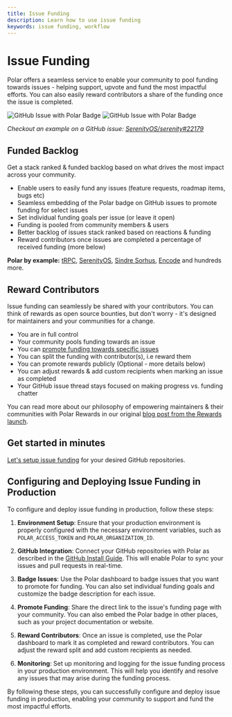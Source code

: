 ```yaml
---
title: Issue Funding
description: Learn how to use issue funding
keywords: issue funding, workflow
---
```


# Issue Funding

Polar offers a seamless service to enable your community to pool
funding towards issues - helping support, upvote and fund the most impactful
efforts. You can also easily reward contributors a share of the funding once the
issue is completed.

![GitHub Issue with Polar Badge](./gh-badged.dark.jpg)
![GitHub Issue with Polar Badge](./gh-badged.light.jpg)

_Checkout an example on a GitHub issue: [SerenityOS/serenity#22179](https://github.com/SerenityOS/serenity/issues/22179)_

## Funded Backlog

Get a stack ranked & funded backlog based on what drives the most impact across your community.

- Enable users to easily fund any issues (feature requests, roadmap items, bugs
  etc)
- Seamless embedding of the Polar badge on GitHub issues to promote funding for
  select issues
- Set individual funding goals per issue (or leave it open)
- Funding is pooled from community members & users
- Better backlog of issues stack ranked based on reactions & funding
- Reward contributors once issues are completed a percentage of received funding
  (more below)

**Polar by example:** [tRPC](https://polar.sh/trpc/issues), [SerenityOS](https://polar.sh/serenityos/issues), [Sindre Sorhus](https://polar.sh/sindresorhus/issues), [Encode](https://polar.sh/encode/issues) and hundreds more.

## Reward Contributors

Issue funding can seamlessly be shared with your contributors. You can think of
rewards as open source bounties, but don't worry - it's designed for
maintainers and your communities for a change.

- You are in full control
- Your community pools funding towards an issue
- You can [promote funding towards specific
  issues](/docs/issue-funding/workflow)
- You can split the funding with contributor(s), i.e reward them
- You can promote rewards publicly (Optional - more details below)
- You can adjust rewards & add custom recipients when marking an issue as
  completed
- Your GitHub issue thread stays focused on making progress vs. funding chatter

You can read more about our philosophy of empowering maintainers & their
communities with Polar Rewards in our original [blog post from the Rewards launch](https://blog.polar.sh/introducing-rewards/).


## Get started in minutes

[Let's setup issue funding](/docs/issue-funding/getting-started) for your desired GitHub repositories.

## Configuring and Deploying Issue Funding in Production

To configure and deploy issue funding in production, follow these steps:

1. **Environment Setup**: Ensure that your production environment is properly configured with the necessary environment variables, such as `POLAR_ACCESS_TOKEN` and `POLAR_ORGANIZATION_ID`.

2. **GitHub Integration**: Connect your GitHub repositories with Polar as described in the [GitHub Install Guide](/docs/github/install). This will enable Polar to sync your issues and pull requests in real-time.

3. **Badge Issues**: Use the Polar dashboard to badge issues that you want to promote for funding. You can also set individual funding goals and customize the badge description for each issue.

4. **Promote Funding**: Share the direct link to the issue's funding page with your community. You can also embed the Polar badge in other places, such as your project documentation or website.

5. **Reward Contributors**: Once an issue is completed, use the Polar dashboard to mark it as completed and reward contributors. You can adjust the reward split and add custom recipients as needed.

6. **Monitoring**: Set up monitoring and logging for the issue funding process in your production environment. This will help you identify and resolve any issues that may arise during the funding process.

By following these steps, you can successfully configure and deploy issue funding in production, enabling your community to support and fund the most impactful efforts.
